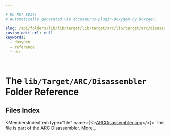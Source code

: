 ```yaml
---

# DO NOT EDIT!
# Automatically generated via docusaurus-plugin-doxygen by Doxygen.

slug: /api/folders/lib/lib/target/lib/target/arc/lib/target/arc/disassembler
custom_edit_url: null
keywords:
  - doxygen
  - reference
  - dir

---
```





# The `lib/Target/ARC/Disassembler` Folder Reference

<DoxygenPage pluginConfig={pluginConfig}>



## Files Index

<MembersIndex>

<MembersIndexItem
  type="file"
  name={<><a href="/docs/api/files/lib/lib/target/lib/target/arc/lib/target/arc/disassembler/arcdisassembler-cpp">ARCDisassembler.cpp</a></>}>
This file is part of the ARC Disassembler. <a href="/docs/api/files/lib/lib/target/lib/target/arc/lib/target/arc/disassembler/arcdisassembler-cpp/#details">More...</a>
</MembersIndexItem>

</MembersIndex>


</DoxygenPage>

